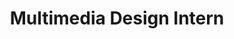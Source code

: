 ---
name: Katie Vosik
active: false
title: Multimedia Design Intern
excerpt: "The amazing Katie Vosik. Katie, a UNL graduate, was a Multimedia Design Intern at Pixel Bakery from August 2017 to May of 2018."
details:
  - almaMater: University of Nebraska-Lincoln
  - pronoun: She/Her
  - tenure: August 2017 to May 2018
socials:
  - linkedIn: https://www.linkedin.com/in/katie-vosik/
headshotFun: /img/team/pixel-bakery-katie-vosik-3.jpg
headshotSmiling: /img/team/pixel-bakery-katie-vosik-3.jpg
avatar: /img/team/pixel-bakery-katie-vosik-avatar.jpg
headshotSerious: /img/team/pixel-bakery-katie-vosik-3.jpg
---